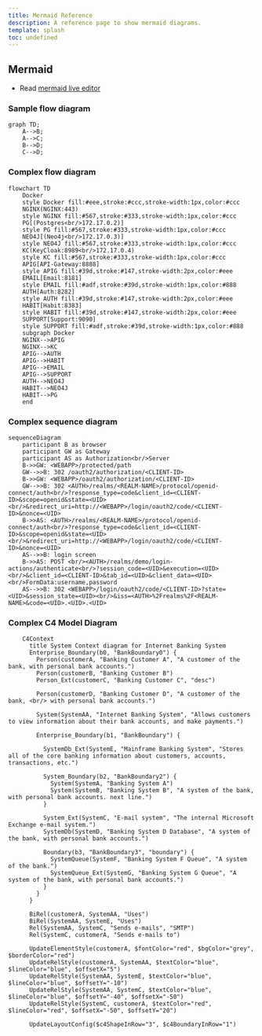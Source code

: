 ```yaml
---
title: Mermaid Reference
description: A reference page to show mermaid diagrams.
template: splash
toc: undefined
---
```


## Mermaid

- Read [mermaid live editor](https://mermaid.live)

### Sample flow diagram

```mermaid
graph TD;
    A-->B;
    A-->C;
    B-->D;
    C-->D;
```


### Complex flow diagram

```mermaid
flowchart TD
    Docker
    style Docker fill:#eee,stroke:#ccc,stroke-width:1px,color:#ccc
    NGINX(NGINX:443)
    style NGINX fill:#567,stroke:#333,stroke-width:1px,color:#ccc
    PG[(Postgres<br/>172.17.0.2)]
    style PG fill:#567,stroke:#333,stroke-width:1px,color:#ccc
    NEO4J[(Neo4j<br/>172.17.0.3)]
    style NEO4J fill:#567,stroke:#333,stroke-width:1px,color:#ccc
    KC(KeyCloak:8989<br/>172.17.0.4)
    style KC fill:#567,stroke:#333,stroke-width:1px,color:#ccc
    APIG[API-Gateway:8888]
    style APIG fill:#39d,stroke:#147,stroke-width:2px,color:#eee
    EMAIL[Email:8181]
    style EMAIL fill:#adf,stroke:#39d,stroke-width:1px,color:#888
    AUTH[Auth:8282]
    style AUTH fill:#39d,stroke:#147,stroke-width:2px,color:#eee
    HABIT[Habit:8383]
    style HABIT fill:#39d,stroke:#147,stroke-width:2px,color:#eee
    SUPPORT[Support:9090]
    style SUPPORT fill:#adf,stroke:#39d,stroke-width:1px,color:#888
    subgraph Docker
    NGINX-->APIG
    NGINX-->KC
    APIG-->AUTH
    APIG-->HABIT
    APIG-->EMAIL
    APIG-->SUPPORT
    AUTH-->NEO4J
    HABIT-->NEO4J
    HABIT-->PG
    end
```

### Complex sequence diagram

```mermaid
sequenceDiagram
    participant B as browser
    participant GW as Gateway
    participant AS as Authorization<br/>Server
    B->>GW: <WEBAPP>/protected/path
    GW-->>B: 302 /oauth2/authorization/<CLIENT-ID>
    B->>GW: <WEBAPP>/oauth2/authorization/<CLIENT-ID>
    GW-->>B: 302 <AUTH>/realms/<REALM-NAME>/protocol/openid-connect/auth<br/>?response_type=code&client_id=<CLIENT-ID>&scope=openid&state=<UID><br/>&redirect_uri=http://<WEBAPP>/login/oauth2/code/<CLIENT-ID>&nonce=<UID>
    B->>AS: <AUTH>/realms/<REALM-NAME>/protocol/openid-connect/auth<br/>?response_type=code&client_id=<CLIENT-ID>&scope=openid&state=<UID><br/>&redirect_uri=http://<WEBAPP>/login/oauth2/code/<CLIENT-ID>&nonce=<UID>
    AS-->>B: login screen
    B->>AS: POST <br/><AUTH>/realms/demo/login-actions/authenticate<br/>?session_code=<UID>&execution=<UID><br/>&client_id=<CLIENT-ID>&tab_id=<UID>&client_data=<UID><br/>FormData:username,password
    AS-->>B: 302 <WEBAPP>/login/oauth2/code/<CLIENT-ID>?state=<UID>&session_state=<UID><br/>&iss=<AUTH>%2Frealms%2F<REALM-NAME>&code=<UID>.<UID>.<UID>
```

### Complex C4 Model Diagram

```mermaid
    C4Context
      title System Context diagram for Internet Banking System
      Enterprise_Boundary(b0, "BankBoundary0") {
        Person(customerA, "Banking Customer A", "A customer of the bank, with personal bank accounts.")
        Person(customerB, "Banking Customer B")
        Person_Ext(customerC, "Banking Customer C", "desc")

        Person(customerD, "Banking Customer D", "A customer of the bank, <br/> with personal bank accounts.")

        System(SystemAA, "Internet Banking System", "Allows customers to view information about their bank accounts, and make payments.")

        Enterprise_Boundary(b1, "BankBoundary") {

          SystemDb_Ext(SystemE, "Mainframe Banking System", "Stores all of the core banking information about customers, accounts, transactions, etc.")

          System_Boundary(b2, "BankBoundary2") {
            System(SystemA, "Banking System A")
            System(SystemB, "Banking System B", "A system of the bank, with personal bank accounts. next line.")
          }

          System_Ext(SystemC, "E-mail system", "The internal Microsoft Exchange e-mail system.")
          SystemDb(SystemD, "Banking System D Database", "A system of the bank, with personal bank accounts.")

          Boundary(b3, "BankBoundary3", "boundary") {
            SystemQueue(SystemF, "Banking System F Queue", "A system of the bank.")
            SystemQueue_Ext(SystemG, "Banking System G Queue", "A system of the bank, with personal bank accounts.")
          }
        }
      }

      BiRel(customerA, SystemAA, "Uses")
      BiRel(SystemAA, SystemE, "Uses")
      Rel(SystemAA, SystemC, "Sends e-mails", "SMTP")
      Rel(SystemC, customerA, "Sends e-mails to")

      UpdateElementStyle(customerA, $fontColor="red", $bgColor="grey", $borderColor="red")
      UpdateRelStyle(customerA, SystemAA, $textColor="blue", $lineColor="blue", $offsetX="5")
      UpdateRelStyle(SystemAA, SystemE, $textColor="blue", $lineColor="blue", $offsetY="-10")
      UpdateRelStyle(SystemAA, SystemC, $textColor="blue", $lineColor="blue", $offsetY="-40", $offsetX="-50")
      UpdateRelStyle(SystemC, customerA, $textColor="red", $lineColor="red", $offsetX="-50", $offsetY="20")

      UpdateLayoutConfig($c4ShapeInRow="3", $c4BoundaryInRow="1")
```
